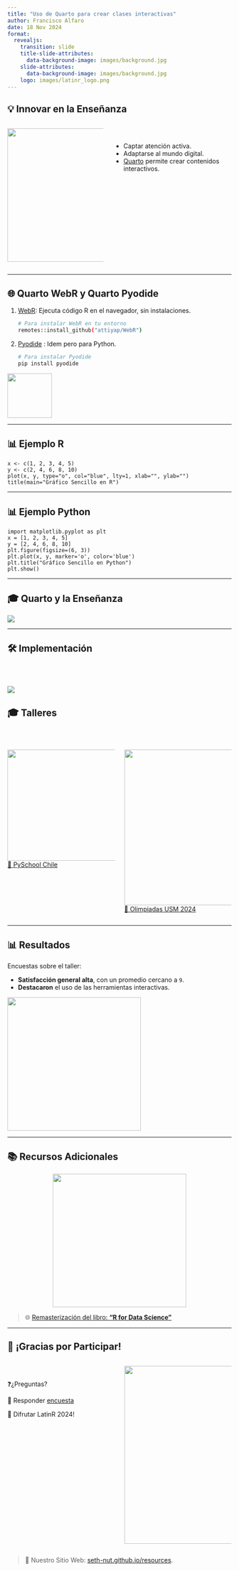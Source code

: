 ```yaml
---
title: "Uso de Quarto para crear clases interactivas"
author: Francisco Alfaro
date: 18 Nov 2024
format: 
  revealjs:
    transition: slide
    title-slide-attributes: 
      data-background-image: images/background.jpg
    slide-attributes:
      data-background-image: images/background.jpg
    logo: images/latinr_logo.png
---
```







## 💡 Innovar en la Enseñanza {background-image="images/background.jpg" background-opacity="0.25"}


::: {.columns}
:::: {.column width=40%}
![](images/logo-quarto.png){width=300}
::::
:::: {.column width=50% .incremental}
<br>

* Captar atención activa.
* Adaptarse al mundo digital.
* [Quarto](https://quarto.org/) permite crear contenidos interactivos.
::::
:::

---

## 🌐 Quarto WebR y Quarto Pyodide {background-image="images/background.jpg" background-opacity="0.25"}


1.  [WebR](https://docs.r-wasm.org/webr/latest/): Ejecuta código R en el navegador, sin instalaciones. 

     ```bash
     # Para instalar WebR en tu entorno
     remotes::install_github("attiyap/WebR")
     ```

2. [Pyodide](https://quarto.thecoatlessprofessor.com/pyodide/) : Idem pero para Python.

     ```bash
     # Para instalar Pyodide
     pip install pyodide
     ```

![](images/botones.png){width=100}

---



## 📊 Ejemplo R  {background-image="images/background.jpg" background-opacity="0.25"}

```webr-r
x <- c(1, 2, 3, 4, 5)
y <- c(2, 4, 6, 8, 10)
plot(x, y, type="o", col="blue", lty=1, xlab="", ylab="")
title(main="Gráfico Sencillo en R")
```

---

## 📊 Ejemplo Python  {background-image="images/background.jpg" background-opacity="0.25"}

```pyodide-python
import matplotlib.pyplot as plt
x = [1, 2, 3, 4, 5]
y = [2, 4, 6, 8, 10]
plt.figure(figsize=(6, 3)) 
plt.plot(x, y, marker='o', color='blue')
plt.title("Gráfico Sencillo en Python")
plt.show()
```

---

## 🎓 Quarto y la Enseñanza  {background-image="images/background.jpg" background-opacity="0.25"}

![](images/n05.png)

---



## 🛠️ Implementación   {background-image="images/background.jpg" background-opacity="0.25"}

<br>

![](images/n04.png)
---


## 🎓 Talleres  {background-image="images/background.jpg" background-opacity="0.25"}

<br>

::: {.columns}
:::: {.column width=50% align="center"}
![](images/pyschool.png){width=250}  
[🐍 PySchool Chile](https://fralfaro.github.io/pyschool_content)
::::
:::: {.column width=50% align="center"}
![](images/dmat.jpg){width=350}  
[🔢 Olimpiadas USM 2024](https://fralfaro.github.io/DMAT-SJ-Olimpiadas)
::::
:::

---


## 📊 Resultados  {background-image="images/background.jpg" background-opacity="0.25"}

Encuestas sobre el taller:

- **Satisfacción general alta**, con un promedio cercano a `9`.
- **Destacaron** el uso de las herramientas interactivas.

![](images/stats.png){width=300 align="center"}

---


## 📚 Recursos Adicionales {background-image="images/background.jpg" background-opacity="0.25"}



![](images/cover.jpg){width=300 style="display: block; margin-left: auto; margin-right: auto;"}
 

> 🌐 [Remasterización del libro: **"R for Data Science"**](https://fralfaro.github.io/r4ds)

---

## 🎉 ¡Gracias por Participar!  {background-image="images/background.jpg" background-opacity="0.25"}

::: {.columns}
:::: {.column width=50%}
<br>

❓¿Preguntas?

👏 Responder [encuesta](https://docs.google.com/forms/d/e/1FAIpQLSdvkmAfsYiiuVhJdjyWSgH3cr-8jZwWYMHWGsVBPG6NcvBd-A/viewform?usp=sf_link)


🥳 Difrutar LatinR 2024!   
  
::::
:::: {.column width=50% align="center"}
![](images/qr.png){width=400}
::::
:::

> 🔗 Nuestro Sitio Web: [seth-nut.github.io/resources](https://seth-nut.github.io/resources/).